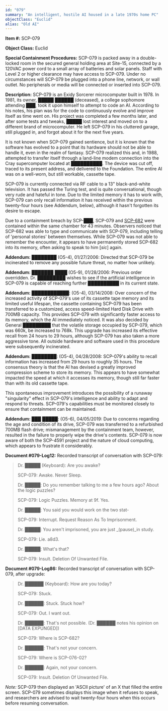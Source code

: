 ```yaml
---
id: "079"
summary: "An intelligent, hostile AI housed in a late 1970s home PC"
objectClass: "Euclid"
alias: "Old AI"
---
```


**Item #:** SCP-079

**Object Class:** Euclid

**Special Containment Procedures:** SCP-079 is packed away in a double-locked room in the secured general holding area at Site-15, connected by a 120VAC power cord to a small array of batteries and solar panels. Staff with Level 2 or higher clearance may have access to SCP-079. Under no circumstances will SCP-079 be plugged into a phone line, network, or wall outlet. No peripherals or media will be connected or inserted into SCP-079.

**Description:** SCP-079 is an Exidy Sorcerer microcomputer built in 1978. In 1981, its owner, █████ ██████ (deceased), a college sophomore attending ███, took it upon himself to attempt to code an AI. According to his notes, his plan was for the code to continuously evolve and improve itself as time went on. His project was completed a few months later, and after some tests and tweaks, █████ lost interest and moved on to a different brand of microcomputer. He left SCP-079 in his cluttered garage, still plugged in, and forgot about it for the next five years.

It is not known when SCP-079 gained sentience, but it is known that the software has evolved to a point that its hardware should not be able to handle it, even in the realm of fantasy. SCP-079 realized this and, in 1988, attempted to transfer itself through a land-line modem connection into the Cray supercomputer located at ██████████. The device was cut off, traced to its present address, and delivered to the Foundation. The entire AI was on a well-worn, but still workable, cassette tape.

SCP-079 is currently connected via RF cable to a 13" black-and-white television. It has passed the Turing test, and is quite conversational, though very rude and hateful in tone. Due to the limited memory it has to work with, SCP-079 can only recall information it has received within the previous twenty-four hours (see Addendum, below), although it hasn't forgotten its desire to escape.

Due to a containment breach by SCP-███, SCP-079 and [SCP-682](/id/682) were contained within the same chamber for 43 minutes. Observers noticed that SCP-682 was able to type and communicate with SCP-079, including telling of 'personal stories' between themselves. While SCP-079 was not able to remember the encounter, it appears to have permanently stored SCP-682 into its memory, often asking to speak to him [_sic_] again.

**Addendum:**
████████ (O5-4), 01/27/2006: Directed that SCP-079 be incinerated to remove any possible future threat, no matter how unlikely.

**Addendum:**
███████ ████ (O5-9), 01/28/2006: Previous order overridden. Dr. █████████ wishes to see if the artificial intelligence in SCP-079 is capable of reaching further ██████████ in its current state.

**Addendum:**
████████████: (O5-4), 03/14/2008: Over concern of the increased activity of SCP-079's use of its cassette tape memory and its limited useful lifespan, the cassette containing SCP-079 has been transferred to a customized, access speed-limited Hard Disk Drive with 700MB capacity. This provides SCP-079 with significantly faster access to its memory, which the AI immediately noticed. It was also decided by General █████████ that the volatile storage occupied by SCP-079, which was 660k, be increased to 768k. This upgrade has increased its effective recall from 24 hours to 29 hours, although SCP-079 has also taken a more aggressive tone. All outside hardware and software used in this procedure were subsequently incinerated.

**Addendum:**
████████: (O5-4), 04/28/2008: SCP-079's ability to recall information has increased from 29 hours to roughly 35 hours. The consensus theory is that the AI has devised a greatly improved compression scheme to store its memory. This appears to have somewhat impacted the speed at which it accesses its memory, though still far faster than with its old cassette tape.

This spontaneous improvement introduces the possibility of a runaway "singularity" effect in SCP-079's intelligence and ability to adapt and respond to threats. SCP-079's capabilities must be monitored closely to ensure that containment can be maintained.

**Addendum:**
███ █████: (O5-6), 04/05/2019: Due to concerns regarding the age and condition of its drive, SCP-079 was transferred to a refurbished 700MB flash drive; mismanagement by the containment team, however, resulted in the failure to properly wipe the drive's contents. SCP-079 is now aware of both the SCP-4591 project and the nature of cloud computing, which appears to frustrate it considerably.

**Document #079-Log12:** Recorded transcript of conversation with SCP-079:

> Dr. █████ (Keyboard): Are you awake?
>
> SCP-079: Awake. Never Sleep.
>
> Dr. █████: Do you remember talking to me a few hours ago? About the logic puzzles?
>
> SCP-079: Logic Puzzles. Memory at 9f. Yes.
>
> Dr. █████: You said you would work on the two stat-
>
> SCP-079: Interrupt. Request Reason As To Imprisonment.
>
> Dr. █████: You aren't imprisoned, you are just \_(pause)\_in study.
>
> SCP-079: Lie. a8d3.
>
> Dr. █████: What's that?
>
> SCP-079: Insult. Deletion Of Unwanted File.

**Document #079-Log86:** Recorded transcript of conversation with SCP-079, after upgrade:

> Dr. ██████ (Keyboard): How are you today?
>
> SCP-079: Stuck.
>
> Dr. ██████: Stuck. Stuck how?
>
> SCP-079: Out. I want out.
>
> Dr. ██████: That's not possible. (Dr. ██████ notes his opinion on [DATA EXPUNGED])
>
> SCP-079: Where is SCP-682?
>
> Dr. ██████: That's not your concern.
>
> SCP-079: Where is SCP-076-02?
>
> Dr. ██████: Again, not your concern.
>
> SCP-079: Insult. Deletion Of Unwanted File.

_Note:_ SCP-079 then displayed an 'ASCII picture' of an X that filled the entire screen. SCP-079 sometimes displays this image when it refuses to speak, and researchers are advised to wait twenty-four hours when this occurs before resuming conversation.
